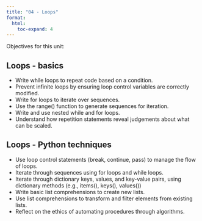 ---
title: "04 - Loops"
format:
  html:
    toc-expand: 4
---

Objectives for this unit:

## Loops - basics
-   Write while loops to repeat code based on a condition.
-   Prevent infinite loops by ensuring loop control variables are correctly modified.
-   Write for loops to iterate over sequences.
-   Use the range() function to generate sequences for iteration.
-   Write and use nested while and for loops.
-   Understand how repetition statements reveal judgements about what can be scaled.

## Loops - Python techniques
-   Use loop control statements (break, continue, pass) to manage the flow of loops.
-   Iterate through sequences using for loops and while loops.
-   Iterate through dictionary keys, values, and key-value pairs, using dictionary methods (e.g., items(), keys(), values())
-   Write basic list comprehensions to create new lists.
-   Use list comprehensions to transform and filter elements from existing lists.
-   Reflect on the ethics of automating procedures through algorithms.